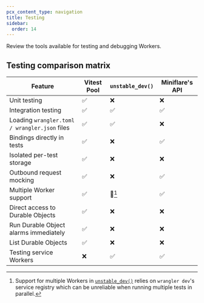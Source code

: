```yaml
---
pcx_content_type: navigation
title: Testing
sidebar:
  order: 14
---
```



Review the tools available for testing and debugging Workers.

<DirectoryListing />

## Testing comparison matrix

| Feature                                         | Vitest Pool | `unstable_dev()` | Miniflare's API |
| ----------------------------------------------- | ----------- | ---------------- | --------------- |
| Unit testing                                    | ✅          | ❌                | ❌              |
| Integration testing                             | ✅          | ✅                | ✅              |
| Loading `wrangler.toml / wrangler.json` files   | ✅          | ✅                | ❌              |
| Bindings directly in tests                      | ✅          | ❌                | ✅              |
| Isolated per-test storage                       | ✅          | ❌                | ❌              |
| Outbound request mocking                        | ✅          | ❌                | ✅              |
| Multiple Worker support                         | ✅          | 🚧[^1]            | ✅              |
| Direct access to Durable Objects                | ✅          | ❌                | ❌              |
| Run Durable Object alarms immediately           | ✅          | ❌                | ❌              |
| List Durable Objects                            | ✅          | ❌                | ❌              |
| Testing service Workers                         | ❌          | ✅                | ✅              |

[^1]: Support for multiple Workers in [`unstable_dev()`](/workers/wrangler/api/#unstable_dev) relies on `wrangler dev`'s service registry which can be unreliable when running multiple tests in parallel.

<Render file="testing-pages-functions" product="workers" />
